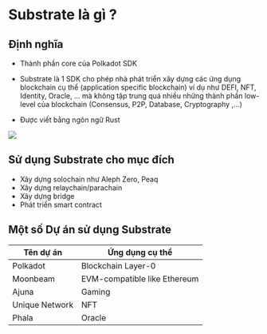 

# Substrate là gì ? 

## Định nghĩa 

+ Thành phần core của Polkadot SDK 

+ Substrate là 1 SDK cho phép nhà phát triển xây dựng các ứng dụng blockchain cụ thể (application specific blockchain)
ví dụ như DEFI, NFT, Identity, Oracle, ... mà không tập trung quá nhiều những thành phần low-level của blockchain (Consensus, P2P, Database, Cryptography ,...)

+ Được viết bằng ngôn ngữ Rust
 


![](../assets/what_is_substrate.png)


## Sử dụng Substrate cho mục đích

+ Xây dựng solochain như Aleph Zero, Peaq
+ Xây dựng relaychain/parachain
+ Xây dựng bridge 
+ Phát triển smart contract 



## Một số Dự án sử dụng Substrate

| Tên dự án | Ứng dụng cụ thể |
| --- | --- |
| Polkadot | Blockchain Layer-0  |
| Moonbeam | EVM-compatible like Ethereum  |
| Ajuna | Gaming  |
| Unique Network | NFT   |
| Phala | Oracle   |